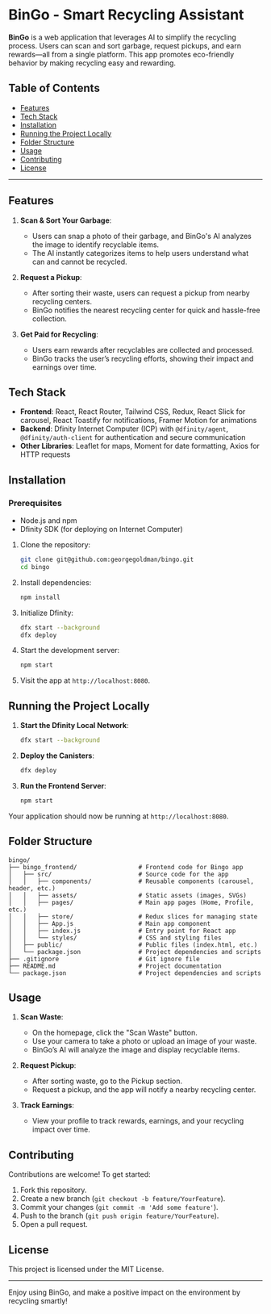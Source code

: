 # BinGo - Smart Recycling Assistant

**BinGo** is a web application that leverages AI to simplify the recycling process. Users can scan and sort garbage, request pickups, and earn rewards—all from a single platform. This app promotes eco-friendly behavior by making recycling easy and rewarding.

## Table of Contents

- [Features](#features)
- [Tech Stack](#tech-stack)
- [Installation](#installation)
- [Running the Project Locally](#running-the-project-locally)
- [Folder Structure](#folder-structure)
- [Usage](#usage)
- [Contributing](#contributing)
- [License](#license)

---

## Features

1. **Scan & Sort Your Garbage**:
   - Users can snap a photo of their garbage, and BinGo's AI analyzes the image to identify recyclable items.
   - The AI instantly categorizes items to help users understand what can and cannot be recycled.

2. **Request a Pickup**:
   - After sorting their waste, users can request a pickup from nearby recycling centers.
   - BinGo notifies the nearest recycling center for quick and hassle-free collection.

3. **Get Paid for Recycling**:
   - Users earn rewards after recyclables are collected and processed.
   - BinGo tracks the user’s recycling efforts, showing their impact and earnings over time.

## Tech Stack

- **Frontend**: React, React Router, Tailwind CSS, Redux, React Slick for carousel, React Toastify for notifications, Framer Motion for animations
- **Backend**: Dfinity Internet Computer (ICP) with `@dfinity/agent`, `@dfinity/auth-client` for authentication and secure communication
- **Other Libraries**: Leaflet for maps, Moment for date formatting, Axios for HTTP requests

## Installation

### Prerequisites

- Node.js and npm
- Dfinity SDK (for deploying on Internet Computer)

1. Clone the repository:

   ```bash
   git clone git@github.com:georgegoldman/bingo.git
   cd bingo
   ```

2. Install dependencies:

   ```bash
   npm install
   ```

3. Initialize Dfinity:

   ```bash
   dfx start --background
   dfx deploy
   ```

4. Start the development server:

   ```bash
   npm start
   ```

5. Visit the app at `http://localhost:8080`.

## Running the Project Locally

1. **Start the Dfinity Local Network**:

   ```bash
   dfx start --background
   ```

2. **Deploy the Canisters**:

   ```bash
   dfx deploy
   ```

3. **Run the Frontend Server**:

   ```bash
   npm start
   ```

Your application should now be running at `http://localhost:8080`.

## Folder Structure

```
bingo/
├── bingo_frontend/                 # Frontend code for Bingo app
│   ├── src/                        # Source code for the app
│   │   ├── components/             # Reusable components (carousel, header, etc.)
│   │   ├── assets/                 # Static assets (images, SVGs)
│   │   ├── pages/                  # Main app pages (Home, Profile, etc.)
│   │   ├── store/                  # Redux slices for managing state
│   │   ├── App.js                  # Main app component
│   │   ├── index.js                # Entry point for React app
│   │   └── styles/                 # CSS and styling files
│   ├── public/                     # Public files (index.html, etc.)
│   └── package.json                # Project dependencies and scripts
├── .gitignore                      # Git ignore file
├── README.md                       # Project documentation
└── package.json                    # Project dependencies and scripts

```

## Usage

1. **Scan Waste**:
   - On the homepage, click the "Scan Waste" button.
   - Use your camera to take a photo or upload an image of your waste.
   - BinGo’s AI will analyze the image and display recyclable items.

2. **Request Pickup**:
   - After sorting waste, go to the Pickup section.
   - Request a pickup, and the app will notify a nearby recycling center.

3. **Track Earnings**:
   - View your profile to track rewards, earnings, and your recycling impact over time.

## Contributing

Contributions are welcome! To get started:

1. Fork this repository.
2. Create a new branch (`git checkout -b feature/YourFeature`).
3. Commit your changes (`git commit -m 'Add some feature'`).
4. Push to the branch (`git push origin feature/YourFeature`).
5. Open a pull request.

## License

This project is licensed under the MIT License.

---

Enjoy using BinGo, and make a positive impact on the environment by recycling smartly!
